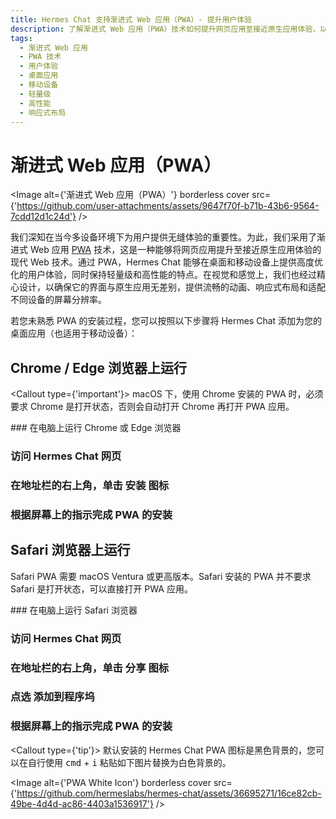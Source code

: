 ```yaml
---
title: Hermes Chat 支持渐进式 Web 应用（PWA）- 提升用户体验
description: 了解渐进式 Web 应用（PWA）技术如何提升网页应用至接近原生应用体验，以及如何在桌面和移动设备上提供优化的用户体验。
tags:
  - 渐进式 Web 应用
  - PWA 技术
  - 用户体验
  - 桌面应用
  - 移动设备
  - 轻量级
  - 高性能
  - 响应式布局
---
```


# 渐进式 Web 应用（PWA）

<Image alt={'渐进式 Web 应用（PWA）'} borderless cover src={'https://github.com/user-attachments/assets/9647f70f-b71b-43b6-9564-7cdd12d1c24d'} />

我们深知在当今多设备环境下为用户提供无缝体验的重要性。为此，我们采用了渐进式 Web 应用 [PWA](https://support.google.com/chrome/answer/9658361) 技术，这是一种能够将网页应用提升至接近原生应用体验的现代 Web 技术。通过 PWA，Hermes Chat 能够在桌面和移动设备上提供高度优化的用户体验，同时保持轻量级和高性能的特点。在视觉和感觉上，我们也经过精心设计，以确保它的界面与原生应用无差别，提供流畅的动画、响应式布局和适配不同设备的屏幕分辨率。

若您未熟悉 PWA 的安装过程，您可以按照以下步骤将 Hermes Chat 添加为您的桌面应用（也适用于移动设备）：

## Chrome / Edge 浏览器上运行

<Callout type={'important'}>
  macOS 下，使用 Chrome 安装的 PWA 时，必须要求 Chrome 是打开状态，否则会自动打开 Chrome 再打开 PWA
  应用。
</Callout>

<Steps>
  ### 在电脑上运行 Chrome 或 Edge 浏览器

  ### 访问 Hermes Chat 网页

  ### 在地址栏的右上角，单击 <kbd>安装</kbd> 图标

  ### 根据屏幕上的指示完成 PWA 的安装
</Steps>

## Safari 浏览器上运行

Safari PWA 需要 macOS Ventura 或更高版本。Safari 安装的 PWA 并不要求 Safari 是打开状态，可以直接打开 PWA 应用。

<Steps>
  ### 在电脑上运行 Safari 浏览器

  ### 访问 Hermes Chat 网页

  ### 在地址栏的右上角，单击 <kbd>分享</kbd> 图标

  ### 点选 <kbd>添加到程序坞</kbd>

  ### 根据屏幕上的指示完成 PWA 的安装
</Steps>

<Callout type={'tip'}>
  默认安装的 Hermes Chat PWA 图标是黑色背景的，您可以在自行使用 <kbd>cmd</kbd> + <kbd>i</kbd>  粘贴如下图片替换为白色背景的。
</Callout>

<Image alt={'PWA White Icon'} borderless cover src={'https://github.com/hermeslabs/hermes-chat/assets/36695271/16ce82cb-49be-4d4d-ac86-4403a1536917'} />
